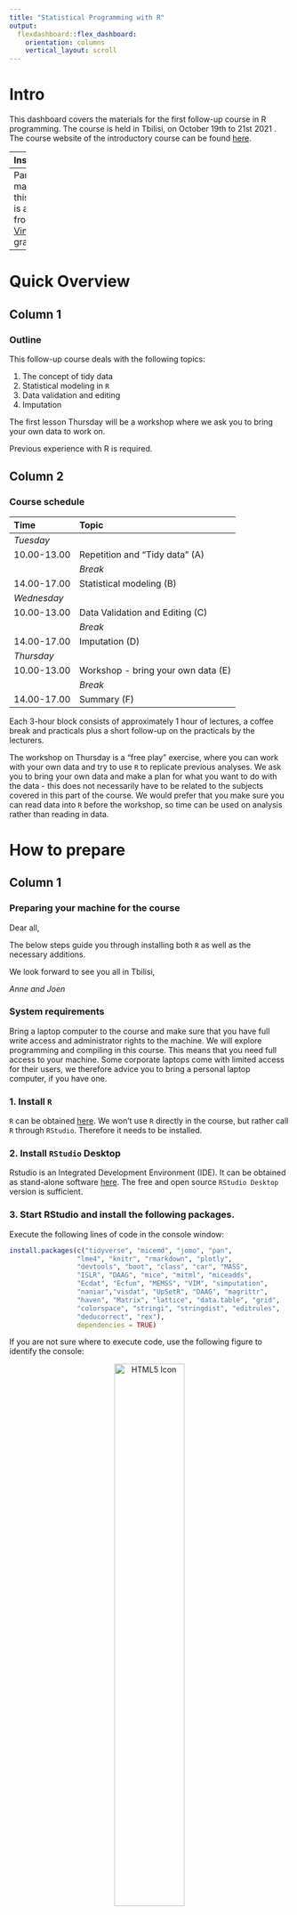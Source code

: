 ```yaml
---
title: "Statistical Programming with R"
output: 
  flexdashboard::flex_dashboard:
    orientation: columns
    vertical_layout: scroll
---
```


# Intro {.sidebar}

This dashboard covers the materials for the first follow-up course in R programming.  The course is held in Tbilisi, on October 19th to 21st 2021 . The course website of the introductory course can be found [here](https://annevinkel.github.io/RGeorgia/).

---
Instructors: 

 - Anne Vinkel Hansen (aih@dst.dk)
 - Joen Petur Jacobsen (jpj@dst.dk)


---
Part of the material for this course is adapted from [Gerko Vink](https://github.com/gerkovink/R), with gratitude


---
# Quick Overview

## Column 1

### Outline

This follow-up course deals with the following topics:

1.	The concept of tidy data
2.  Statistical modeling in `R`
3.  Data validation and editing
4.  Imputation

The first lesson Thursday will be a workshop where we ask you to bring your own data to work on. 


Previous experience with R is required.

## Column 2

### Course schedule 

| Time        | Topic                                           |
|:------------|:------------------------------------------------|
| *Tuesday*   |                                                 |
| 10.00-13.00 | Repetition and "Tidy data" (A)                  |
|             | *Break*                                         |    
| 14.00-17.00 | Statistical modeling (B)                        |
| *Wednesday* |                                                 |
| 10.00-13.00 | Data Validation and Editing (C)                 |
|             | *Break*                                         |             
| 14.00-17.00 | Imputation (D)                                  |
| *Thursday*  |                                                 |
| 10.00-13.00 | Workshop - bring your own data (E)              |
|             | *Break*                                         |
| 14.00-17.00 | Summary (F)                                     |


Each 3-hour block consists of approximately 1 hour of lectures, a coffee break and practicals plus a short follow-up on the practicals by the lecturers.  

The workshop on Thursday is a "free play" exercise, where you can work with your own data and try to use `R` to replicate previous analyses. We ask you to bring your own data and make a plan for what you want to do with the data - this does not necessarily have to be related to the subjects covered in this part of the course. We would prefer that you make sure you can read data into `R` before the workshop, so time can be used on analysis rather than reading in data. 

# How to prepare

## Column 1

### Preparing your machine for the course
Dear all, 

The below steps guide you through installing both `R` as well as the necessary additions.

We look forward to see you all in Tbilisi,  

*Anne and Joen*

### **System requirements**

Bring a laptop computer to the course and make sure that you have full write access and administrator rights to the machine. We will explore programming and compiling in this course. This means that you need full access to your machine. Some corporate laptops come with limited access for their users, we therefore advice you to bring a personal laptop computer, if you have one. 

### **1. Install `R`**
`R` can be obtained [here](https://cran.r-project.org). We won't use `R` directly in the course, but rather call `R` through `RStudio`. Therefore it needs to be installed. 

### **2. Install `RStudio` Desktop**

Rstudio is an Integrated Development Environment (IDE). It can be obtained as stand-alone software [here](https://www.rstudio.com/products/rstudio/download/#download). The free and open source `RStudio Desktop` version is sufficient.

### **3. Start RStudio and install the following packages. **

Execute the following lines of code in the console window:

```r
install.packages(c("tidyverse", "micemd", "jomo", "pan", 
                 "lme4", "knitr", "rmarkdown", "plotly",
                 "devtools", "boot", "class", "car", "MASS", 
                 "ISLR", "DAAG", "mice", "mitml", "miceadds",
                 "Ecdat", "Ecfun", "MEMSS", "VIM", "simputation",
                 "naniar","visdat", "UpSetR", "DAAG", "magrittr",
                 "haven", "Matrix", "lattice", "data.table", "grid",
                 "colorspace", "stringi", "stringdist", "editrules", 
                 "deducorrect", "rex"), 
                 dependencies = TRUE)
```


If you are not sure where to execute code, use the following figure to identify the console:

<center>
  <img src="console.png" alt="HTML5 Icon" width = 50%>
</center>

Just copy and paste the installation command and press the return key. When asked 

```r
Do you want to install from sources the package which needs 
compilation? (Yes/no/cancel)
```

type `Yes` in the console and press the return key. 

# Tuesday

## Column 1

### Tuesday's materials
We adapt the course as we go. To ensure that you work with the latest iteration of the course materials, we advice all course participants to access the materials online.

- Part A: Repetition

    - [Lecture A](Contents/Material/Part A - Repetition and tidy data/Lecture_A.html){target="_blank"}
    - [Practical A with solutions](Contents/Material/Part A - Repetition and tidy data/Practical_A_walkthrough.html){target="_blank"}
    - [Impractical A](Contents/Material/Part A - Repetition/Practical_A.html){target="_blank"}


- Part B: Statistical Modeling

    - [Lecture B](Contents/Material/Part B - modeling/Lecture_B.html){target="_blank"}
    - [Practical B](Contents/Material/Part B - modeling/Practical_B.html){target="_blank"}
    - [Practical B with solutions](Contents/Material/Part B - modeling/Practical_B_walkthrough.html){target="_blank"}
    
All lectures are in `html` format. Practicals are exercies. The practicals with solutions are walkthrough files that guide you through the exercises.

## Column 2

### Useful references
- [Pipes in R](https://r4ds.had.co.nz/pipes.html)
- [Practical Regression with solutions and Anova using R](https://cran.r-project.org/doc/contrib/Faraway-PRA.pdf) by Julian Faraway  


# Wednesday

## Column 1

### Wednesday's materials
We adapt the course as we go. To ensure that you work with the latest iteration of the course materials, we advice all course participants to access the materials online.

- Part C: Data Validation and Editing
    - [Lecture C](Contents/Material/Part C - Data validation/Lecture_C.html){target="_blank"}
    - [Practical C with solutions](Contents/Material/Part C - Data validation/Practical_C_walkthrough.html){target="_blank"}
    - [Practical C](Contents/Material/Part C - Data validation/Practical_C.html){target="_blank"}
    - Data for the practical: [bands.txt](Contents/Material/Part C - Data validation/data/bands.txt){target="_blank"}, 
      [unnamed.xls](Contents/Material/Part C - Data validation/data/unnamed.xls){target="_blank"},
      [people.txt](Contents/Material/Part C - Data validation/data/people.txt),
      [peoplerules.txt](Contents/Material/Part C - Data validation/data/peoplerules.txt),
      [dirty_iris.txt](Contents/Material/Part C - Data validation/data/dirty_iris.txt)


- Part D: Imputation

    - [Lecture D](Contents/Material/Part D - Imputation/Lecture_D.html){target="_blank"}
    - [Practical D with solutions](Contents/Material/Part D - Imputation/Practical_D_walkthrough.html){target="_blank"}
    - [Practical D](Contents/Material/Part D - Imputation/Practical_D.html){target="_blank"}
    
All lectures are in `html` format. Practicals are exercies. The practicals with solutions are walkthrough files that guide you through the exercises.


## Column 2

### Useful references

- Data validation
  - [An introduction to data cleaning with R](https://cran.r-project.org/doc/contrib/de_Jonge+van_der_Loo-Introduction_to_data_cleaning_with_R.pdf)
  - [Mark van der Loo](http://www.markvanderloo.eu/) has given several talks and workshops on this, with slides available from his [GitHub](https://github.com/markvanderloo)
- Imputation
  - [Flexible Imputation of Missing Data](https://stefvanbuuren.name/fimd/): written by Stef van Buuren, uses the `mice` package. 
  - [Applied Missing Data Analysis](https://bookdown.org/mwheymans/bookmi/): book on missing data and imputation in R and SPSS.
  - [Visualization of Missingness Patterns](https://cran.r-project.org/web/packages/naniar/vignettes/naniar-visualisation.html): Tutorial for the naniar package that does nice visualizations of missingness patterns.
  - [Tutorial](https://www.analyticsvidhya.com/blog/2016/03/tutorial-powerful-packages-imputing-missing-values/): Tutorial describing the use of 5 different R-packages for missing data imputation.
  - [Tutorial](http://www.di.fc.ul.pt/~jpn/r/missing/index.html): Another tutorial on missing data in R.
  - [Tutorial](https://github.com/gerkovink/miceVignettes): a set of tutorials for the `mice` package.

# Thursday

## Column 1

### Thursday's materials
We adapt the course as we go. To ensure that you work with the latest iteration of the course materials, we advice all course participants to access the materials online.

All lectures are in `html` format. Practicals are walkthrough files that guide you through the exercises. `Impractical` files contain the exercises, without walkthrough, explanations and solutions.

## Column 2

### Useful references

# Further studies

## Column 1

### What to do after the course

The following references are currently available for free, either as pdfs or as extensive webpages (written with [RMarkdown](https://rmarkdown.rstudio.com/) and [bookdown](https://bookdown.org/)). They are all very useful and we highly recommend them. 

- [R for Data Science](https://r4ds.had.co.nz): written by Hadley Wickham and Garrett Grolemund this book relies almost exclusively on the [tidyverse](https://www.tidyverse.org/) approach to data analysis. Many highly effective tools will be right at your fingertips after reading this book and working through the many exercises.
- [Hands-On Programming with R](https://rstudio-education.github.io/hopr/): a great read by Garrett Grolemund emphasizing programming techniques with R. 
- [Advanced R](https://adv-r.hadley.nz/): You want to gain deeper knowledge of R and you want to learn from one of the most influential R contributors. This one is for you!
- [Introduction to Statistical Learning](http://faculty.marshall.usc.edu/gareth-james/ISL/): an introductory book on statistical learning, with applications in R. The R code is somewhat old-style and you might be able to find newer packages for the tasks, but ths is a solid read well worth the effort.
- [Data Analysis and Graphics Using R](http://www.pindex.com/uploads/post_docs/Maindonald%20Data%20Analysis%20and%20Graphics(PINDEX-DOC-6953).pdf): a detailed book that covers a lot about categorical data analysis and fitting `glm`s in `R`.
- [Happy Git and GitHub for the useR ](https://happygitwithr.com/index.html): a great introduction to version control using Git and GitHub together with RStudio. Written by Jenny Bryan in a very concise style. Highly recommended!

<!-- ## Column 2 -->

